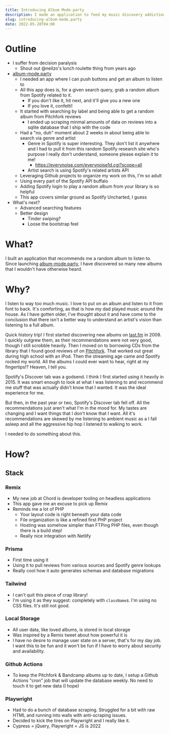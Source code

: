 ```yaml
---
title: Introducing Album Mode.party
description: I made an application to feed my music discovery addiction
slug: introducing-album-mode.party
date: 2022-05-28T04:00
---
```


# Outline

* I suffer from decision paralysis
  * Shout out @neilzo's lunch roulette thing from years ago
* [album-mode.party](https://album-mode.party)
  * I needed an app where I can push buttons and get an album to listen to
  * All this app does is, for a given search query, grab a random album from Spotify related to it.
    * If you don't like it, hit next, and it'll give you a new one
    * If you love it, confetti!
  * It started with searching by label and being able to get a random album from Pitchfork reviews
    * I ended up scraping minmal amounts of data on reviews into a sqlite database that I ship with the code
  * Had a "no, duh" moment about 2 weeks in about being able to search via genre and artist
    * Genre in Spotify is super interesting. They don't list it anywhere and I had to pull it from this random Spotify
      research site who's purpose I really don't understand, someone please explain it to me!
      * https://everynoise.com/everynoise1d.cgi?scope=all
    * Artist search is using Spotify's related artists API
  * Leveraging Github projects to organize my work on this, I'm so adult
  * Using every part of the Spotify API buffalo
  * Adding Spotify login to play a random album from your library is so helpful
  * This app covers similar ground as Spotify Uncharted, I guess
* What's next?
  * Advanced searching features
  * Better design
    * Tinder swiping?
    * Loose the bootstrap feel

# What?

I built an application that recommends me a random album to listen to. Since launching [album-mode.party][app], I have
discovered so many new albums that I wouldn't have otherwise heard.

# Why?

I listen to way too much music. I love to put on an album and listen to it from font to back. It's comforting, as that
is how my dad played music around the house. As I have gotten older, I've thought about it and have come to the
conclusion that there isn't a better way to understand an artist's vision than listening to a full album.

Quick history trip! I first started discovering new albums on [last.fm][last.fm] in 2008. I quickly outgrew them, as
their recommendations were not very good, though I still scrobble heavily. Then I moved on to borrowing CDs from the
library that I found good reviews of on [Pitchfork][p4k]. That worked out great during high school with an iPod. Then
the streaming age came and Spotify rocked my world. All the albums I could ever want to hear, right at my fingertips!?
Heaven, I tell you.

Spotify's Discover tab was a godsend. I think I first started using it heavily in 2015.  It was smart enough to look at
what I was listening to and recommend me stuff that was actually didn't know that I wanted. It was the ideal experience
for me.

But then, in the past year or two, Spotify's Discover tab fell off. All the recommendations just aren't what I'm in the
mood for. My tastes are changing and I want things that I don't know that I want. All it's recommendations are skewed by
me listening to ambient music as a I fall asleep and all the aggressive hip hop I listened to walking to work.

I needed to do something about this.

# How?

## Stack

### Remix

* My new job at Chord is developer tooling on headless applications
* This app gave me an excuse to pick up Remix
* Reminds me a lot of PHP
  * Your layout code is right beneath your data code
  * File organization is like a refined first PHP project
  * Hosting was somehow simpler than FTPing PHP files, even though there is a build step!
  * Really nice integration with Netlify

### Prisma

* First time using it
* Using it to pull reviews from various sources and Spotify genre lookups
* Really cool how it auto generates schemas and database migrations

### Tailwind

* I can't quit this piece of crap library!
* I'm using it as they suggest: completely with `className`s. I'm using no CSS files. It's still not good.

### Local Storage

* All user data, like loved albums, is stored in local storage
* Was inspired by a Remix tweet about how powerful it is
* I have no desire to manage user state on a server, that's for my day job. I want this to be fun and it won't be
  fun if I have to worry about security and availability.

### Github Actions

* To keep the Pitchfork & Bandcamp albums up to date, I setup a Github Actions "cron" job that will update the
  database weekly. No need to touch it to get new data (I hope)

### Playwright

* Had to do a bunch of database scraping. Struggled for a bit with raw HTML and running into walls with
  anti-scraping issues.
* Decided to kick the tires on Playwright and I really like it.
* Cypress = jQuery, Playwright = JS is 2022

[app]: https://album-mode.party
[last.fm]: https://last.fm/user/eli_pwnd
[p4k]: https://pitchfork.com
